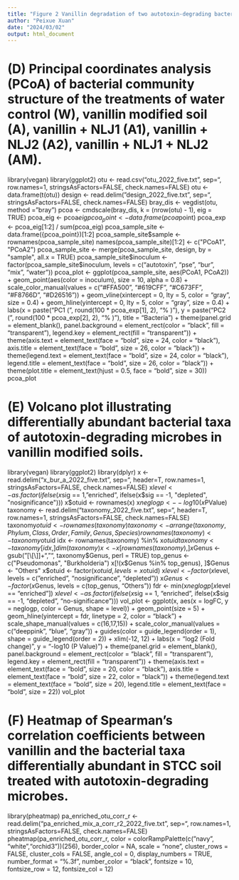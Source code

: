 ```yaml
---
title: "Figure 2 Vanillin degradation of two autotoxin-degrading bacteria in mineral salt medium (MSM) (n = 4), and effect of inoculation of two autotoxin-degrading bacteria and their combinations (n = 6) on tobacco seedling growth, autotoxin (vanillin) concentrations and bacterial community structure in short-term continuous cropping (STCC) soil."
author: "Peixue Xuan"
date: "2024/03/02"
output: html_document
---
```


# (D) Principal coordinates analysis (PCoA) of bacterial community structure of the treatments of water control (W), vanillin modified soil (A), vanillin + NLJ1 (A1), vanillin + NLJ2 (A2), vanillin + NLJ1 + NLJ2 (AM).

library(vegan)
library(ggplot2)
otu <- read.csv("otu_2022_five.txt", sep="\t", row.names=1, stringsAsFactors=FALSE, check.names=FALSE)
otu <- data.frame(t(otu))
design <- read.delim("design_2022_five.txt", sep="\t", stringsAsFactors=FALSE, check.names=FALSE)
bray_dis <- vegdist(otu, method = "bray")
pcoa <- cmdscale(bray_dis, k = (nrow(otu) - 1), eig = TRUE)
pcoa_eig <- pcoa$eig
pcoa_point <- data.frame(pcoa$point)
pcoa_exp <- pcoa_eig[1:2] / sum(pcoa_eig)
pcoa_sample_site <- data.frame({pcoa_point})[1:2]
pcoa_sample_site$sample <- rownames(pcoa_sample_site)
names(pcoa_sample_site)[1:2] <- c("PCoA1", "PCoA2")
pcoa_sample_site <- merge(pcoa_sample_site, design, by = "sample", all.x = TRUE)
pcoa_sample_site$inoculum <- factor(pcoa_sample_site$inoculum, levels = c("autotoxin", "pse", "bur", "mix", "water"))
pcoa_plot <- ggplot(pcoa_sample_site, aes(PCoA1, PCoA2)) +
  geom_point(aes(color = inoculum), size = 10, alpha = 0.8) +
  scale_color_manual(values = c("#FFA500", "#619CFF", "#C673FF", "#F8766D", "#D26516")) +
  geom_vline(xintercept = 0, lty = 5, color = "gray", size = 0.4) + 
  geom_hline(yintercept = 0, lty = 5, color = "gray", size = 0.4) +
  labs(x = paste("PC1 (", round(100 * pcoa_exp[1], 2), "% )"), y = paste("PC2 (", round(100 * pcoa_exp[2], 2), "% )"), title = "Bacteria") +
  theme(panel.grid = element_blank(), panel.background = element_rect(color = "black", fill = "transparent"), legend.key = element_rect(fill = "transparent")) +
  theme(axis.text = element_text(face = "bold", size = 24, color = "black"), axis.title = element_text(face = "bold", size = 26, color = "black")) +
  theme(legend.text = element_text(face = "bold", size = 24, color = "black"), legend.title = element_text(face = "bold", size = 26, color = "black")) +
  theme(plot.title = element_text(hjust = 0.5, face = "bold", size = 30))
pcoa_plot

# (E) Volcano plot illustrating differentially abundant bacterial taxa of autotoxin-degrading microbes in vanillin modified soils.

library(vegan)
library(ggplot2)
library(dplyr)
x <- read.delim("x_bur_a_2022_five.txt", sep="\t", header=T, row.names=1, stringsAsFactors=FALSE, check.names=FALSE)
x$level <- as.factor(ifelse(x$sig == 1, "enriched", ifelse(x$sig == -1, "depleted", "nosignificance")))
x$otuid <- rownames(x)
x$neglogp <- -log10(x$PValue)
taxonomy <- read.delim("taxonomy_2022_five.txt", sep="\t", header=T, row.names=1, stringsAsFactors=FALSE, check.names=FALSE)
taxonomy$otuid <- rownames(taxonomy)
taxonomy <- arrange(taxonomy, Phylum, Class, Order, Family, Genus, Species)
rownames(taxonomy) <- taxonomy$otuid
idx <- rownames(taxonomy) %in% x$otuid
taxonomy <- taxonomy[idx, ]
dim(taxonomy)
x <- x[rownames(taxonomy), ]
x$Genus <- gsub("[\\[\\]]+", "", taxonomy$Genus, perl = TRUE)
top_genus <- c("Pseudomonas", "Burkholderia")
x[!(x$Genus %in% top_genus), ]$Genus <- "Others"
x$otuid <- factor(x$otuid, levels = x$otuid)
x$level <- factor(x$level, levels = c("enriched", "nosignificance", "depleted"))
x$Genus <- factor(x$Genus, levels = c(top_genus, "Others"))
fdr <- min(x$neglogp[x$level == "enriched"])
x$level <- as.factor(ifelse(x$sig == 1, "enriched", ifelse(x$sig == -1, "depleted", "no-significance")))
vol_plot <- ggplot(x, aes(x = logFC, y = neglogp, color = Genus, shape = level)) +
  geom_point(size = 5) +
  geom_hline(yintercept = fdr, linetype = 2, color = "black") +
  scale_shape_manual(values = c(16,17,15)) +
  scale_color_manual(values = c("deeppink", "blue", "gray")) +
  guides(color = guide_legend(order = 1), shape = guide_legend(order = 2)) +
  xlim(-12, 12) +
  labs(x = "log2 (Fold change)", y = "-log10 (P Value)") +
  theme(panel.grid = element_blank(), panel.background = element_rect(color = "black", fill = "transparent"), legend.key = element_rect(fill = "transparent")) +
  theme(axis.text = element_text(face = "bold", size = 20, color = "black"), axis.title = element_text(face = "bold", size = 22, color = "black")) +
  theme(legend.text = element_text(face = "bold", size = 20), legend.title = element_text(face = "bold", size = 22))
vol_plot

# (F) Heatmap of Spearman’s correlation coefficients between vanillin and the bacterial taxa differentially abundant in STCC soil treated with autotoxin-degrading microbes.

library(pheatmap)
pa_enriched_otu_corr_r <- read.delim("pa_enriched_mix_a_corr_r2_2022_five.txt", sep="\t", row.names=1, stringsAsFactors=FALSE, check.names=FALSE)
pheatmap(pa_enriched_otu_corr_r, color = colorRampPalette(c("navy", "white","orchid3"))(256), border_color = NA, scale = "none", cluster_rows = FALSE, cluster_cols = FALSE, angle_col = 0, display_numbers = TRUE, number_format = "%.3f", number_color = "black", fontsize = 10, fontsize_row = 12, fontsize_col = 12)

